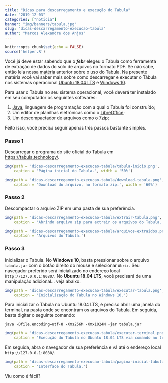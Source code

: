```yaml
---
title: "Dicas para descarregamento e execução do Tabula"
date: "2019-12-03"
categories: ["notícia"]
banner: "img/banners/tabula.jpg"
slug: "dicas-descarregamento-execucao-tabula"
author: "Marcos Alexandre dos Anjos"
---
```


```r
knitr::opts_chunk$set(echo = FALSE)
source('helper.R')
```

Você já deve estar sabendo que o ___febr___ elegeu o Tabula como ferramenta de extração de dados do solo de arquivos no formato PDF. Se não sabe, então leia nossa [matéria][materia] anterior sobre o uso do Tabula. Na presente matéria você vai saber mais sobre como descarregar e executar o Tábula nos sistemas operacional [Ubuntu 18.04 LTS][ubuntu] e [Windows 10][windows].

[materia]: /blog/2019/12/02/extracao-de-dados-de-documentos-pdf/
[ubuntu]: https://ubuntu.com/
[windows]:https://www.microsoft.com/pt-br/windows/

Para usar o Tabula no seu sistema operacional, você deverá ter instalado em seu computador os seguintes softwares:

1. [Java][java], linguagem de programação com a qual o Tabula foi construído;
2. Um editor de planilhas eletrônicas como o [LibreOffice][libreoffice];
3. Um descompactador de arquivos como o [7zip][7zip]; 

[java]: https://www.java.com/pt_BR/download/
[libreoffice]: https://www.libreoffice.org/
[7zip]: https://www.7-zip.org/

Feito isso, você precisa seguir apenas três passos bastante simples.

### Passo 1

Descarregar o programa do site oficial do Tabula em <https://tabula.technology/>.

```r
img(path = 'dicas-descarregamento-execucao-tabula/tabula-inicio.png',
    caption = 'Página inicial do Tabula.', width = '50%')
```

```r
img(path = 'dicas-descarregamento-execucao-tabula/download-tabula.png', 
    caption = 'Download do arquivo, no formato zip.', width = '60%')
```

### Passo 2

Descompactar o arquivo ZIP em uma pasta de sua preferência.

```r
img(path = 'dicas-descarregamento-execucao-tabula/extrair-tabula.png', 
    caption = 'Abrindo arquivo zip para extrair os arquivos do Tabula.')
```

```r
img(path = 'dicas-descarregamento-execucao-tabula/arquivos-extraidos.png', 
    caption = 'Arquivos do Tabula.')
```

### Passo 3

Inicializar o Tabula. No __Windows 10__, basta pressionar sobre o arquivo `tabula.jar` com o botão direito do mouse e selecionar `Abrir`. Seu navegador preferido será inicializado no endereço local `http://127.0.0.1:8080/`. No __Ubuntu 18.04 LTS__, você precisará de uma manipulação adicional... veja abaixo.

```r
img(path = 'dicas-descarregamento-execucao-tabula/executar-tabula.png', 
    caption = 'Inicialização do Tabula no Windows 10.')
```

Para inicializar o Tabula no Ubuntu 18.04 LTS, é preciso abrir uma janela do terminal, na pasta onde se encontram os arquivos do Tabula. Em seguida, basta digitar o seguinte comando:

```
java -Dfile.encoding=utf-8 -Xms256M -Xmx1024M -jar tabula.jar
```

```r
img(path = 'dicas-descarregamento-execucao-tabula/executar-terminal.png', 
    caption = 'Execução do Tabula no Ubuntu 18.04 LTS via comando no terminal.')
```

Em seguida, abra o navegador de sua preferência e vá até o endereço local `http://127.0.0.1:8080/`.

```r
img(path = 'dicas-descarregamento-execucao-tabula/pagina-inicial-tabula.png', 
    caption = 'Interface do Tabula.')
```

Viu como é fácil?
